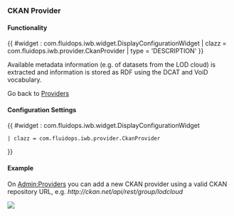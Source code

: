 === CKAN Provider ===

==== Functionality ====
{{ #widget : com.fluidops.iwb.widget.DisplayConfigurationWidget
| clazz = com.fluidops.iwb.provider.CkanProvider
| type = 'DESCRIPTION'
}}

Available metadata information (e.g. of datasets from the LOD cloud) is extracted and information is stored as RDF using the DCAT and VoiD vocabulary.

Go back to [[Help:Providers | Providers ]]

==== Configuration Settings ====

{{ #widget : com.fluidops.iwb.widget.DisplayConfigurationWidget
 | clazz = com.fluidops.iwb.provider.CkanProvider
}}

==== Example ====

On [[Admin:Providers]] you can add a new CKAN provider using a valid CKAN repository URL, e.g. ''<nowiki>http://ckan.net/api/rest/group/lodcloud</nowiki>''

<img src="../images/help/Provider_Ckan.png" />